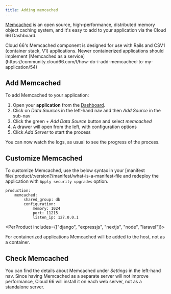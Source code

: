 ```yaml
---
title: Adding memcached
---
```


[Memcached](https://memcached.org/) is an open source, high-performance, distributed memory object caching system, and it's easy to add to your application via the Cloud 66 Dashboard.

<Callout type="warning" title="">
Cloud 66's Memcached component is designed for use with Rails and CSV1 (container stack, V1) applications. Newer containerized applications should implement [Memcached as a service](https://community.cloud66.com/t/how-do-i-add-memcached-to-my-application/54)
</Callout>

## Add Memcached

To add Memcached to your application:

1. Open your **application** from the [Dashboard](https://app.cloud66.com/dashboard).
2. Click on *Data Sources* in the left-hand nav and then *Add Source* in the sub-nav
3. Click the green *+ Add Data Source* button and select *memcached*
4. A drawer will open from the left, with configuration options 
5. Click *Add Server* to start the process

You can now watch the logs, as usual to see the progress of the process.

## Customize Memcached
To customize Memcached, use the below syntax in your [manifest file/:product/:version?/manifest/what-is-a-manifest-file and redeploy the application with `Apply security upgrades` option.

```shell
production:
    memcached:
        shared_group: db
        configuration:
            memory: 1024
            port: 11215
            listen_ip: 127.0.0.1
```

<PerProduct includes={["django", "expressjs", "nextjs", "node", "laravel"]}>

<Callout type="warning" title="Added to host, not container">
For containerized applications Memcached will be added to the host, not as a container.
</Callout>
</PerProduct>

## Check Memcached

You can find the details about Memcached under *Settings* in the left-hand nav. Since having Memcached as a separate server will not improve performance, Cloud 66 will install it on each web server, not as a standalone server.